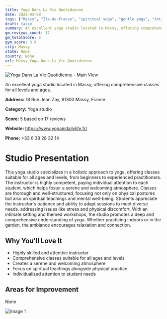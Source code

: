 ```yaml
---
title: Yoga Dans La Vie Quotidienne
date: 2025-03-08
tags: ["Massy", "Île-de-France", "spiritual yoga", "gentle yoga", "intimate atmosphere", "holistic approach", "Massy"]  
draft: false
summary: An excellent yoga studio located in Massy, offering comprehensive classes for all levels and ages.
gm_reviews_count: 17
gm_totalScore: 5
gym_score: 3.9
city: Massy
state: None
country: None
url: Massy_Yoga_Dans_La_Vie_Quotidienne
---
```


<div className="aspect-[16/9] relative my-8">
  <img 
    src="https://streetviewpixels-pa.googleapis.com/v1/thumbnail?panoid=qls-iXwjhtF555iSysd3Yw&cb_client=maps_sv.tactile.gps&w=203&h=100&yaw=4.8895082&pitch=0&thumbfov=100"
    alt="Yoga Dans La Vie Quotidienne - Main View"
    className="object-cover absolute inset-0 w-full h-full rounded-lg"
  />
</div>

An excellent yoga studio located in Massy, offering comprehensive classes for all levels and ages.

**Address:** 18 Rue Jean Zay, 91300 Massy, France

**Category:** Yoga studio

**Score:** 5 based on 17 reviews

**Website:** https://www.yogaindailylife.fr/

**Phone:** +33 6 38 28 32 14

# Studio Presentation

This yoga studio specializes in a holistic approach to yoga, offering classes suitable for all ages and levels, from beginners to experienced practitioners. The instructor is highly competent, paying individual attention to each student, which helps foster a serene and welcoming atmosphere. Classes are thorough and well-structured, focusing not only on physical postures but also on spiritual teachings and mental well-being. Students appreciate the instructor's patience and ability to adapt sessions to meet diverse needs, addressing issues like stress and physical discomfort. With an intimate setting and themed workshops, the studio promotes a deep and comprehensive understanding of yoga. Whether practicing indoors or in the garden, the ambiance encourages relaxation and connection.

## Why You'll Love It

- Highly skilled and attentive instructor
- Comprehensive classes suitable for all ages and levels
- Creates a serene and welcoming atmosphere
- Focus on spiritual teachings alongside physical practice
- Individualized attention to student needs

## Areas for Improvement

None

<div className="grid grid-cols-1 xl:grid-cols-2 gap-4 my-8">
<div className="aspect-[4/3] relative"><img src="https://lh5.googleusercontent.com/p/AF1QipMygXwvsn-fRCJh6LTetersQoIG0649bRzcjogK=w1920-h1080-k-no" alt="Image 1" className="object-cover absolute inset-0 w-full h-full rounded-lg" /></div>
</div>